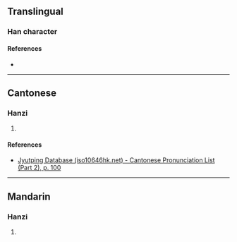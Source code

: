 {{character info/new}}
==Translingual==

===Han character===
{{Han char|rn=46|rad=山|as=07|sn=10|four=|canj=UNBQ,XUNBQ|ids=⿰山角}}

====References====
* {{Han ref|kx=0312.301|hdz=10775.170|uh=5D05|ud=23813}}

----

==Cantonese==

===Hanzi===
{{yue-hanzi|jyut=[[gok3]]|y=gok3}}

# {{defn|lang=yue|sort=山07}}

====References====
* [http://www.iso10646hk.net/jp/document/download.jsp Jyutping Database (iso10646hk.net) - Cantonese Pronunciation List (Part 2), p. 100]

----

==Mandarin==

===Hanzi===
{{cmn-hanzi|pin=[[què]] ([[que4]])|wg=ch'üeh<sup>4</sup>}}

# {{defn|lang=cmn|sort=山07}}